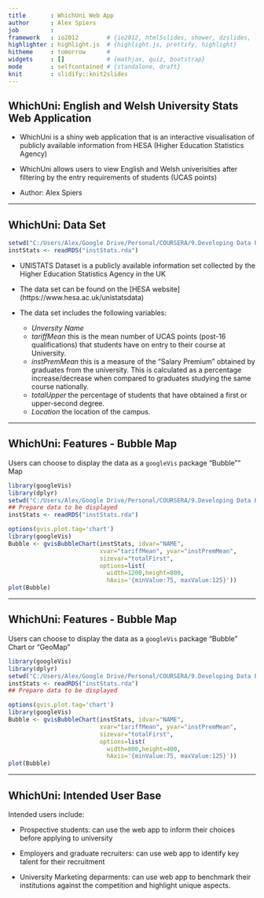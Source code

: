 ```yaml
---
title       : WhichUni Web App
author      : Alex Spiers
job         : 
framework   : io2012        # {io2012, html5slides, shower, dzslides, ...}
highlighter : highlight.js  # {highlight.js, prettify, highlight}
hitheme     : tomorrow      # 
widgets     : []            # {mathjax, quiz, bootstrap}
mode        : selfcontained # {standalone, draft}
knit        : slidify::knit2slides
---
```


## WhichUni: English and Welsh University Stats Web Application

- WhichUni is a shiny web application that is an interactive visualisation of publicly available information
from HESA (Higher Education Statistics Agency)

- WhichUni allows users to view English and Welsh univerisities after filtering by the entry requirements of students (UCAS points)

- Author: Alex Spiers

---

## WhichUni: Data Set

```r
setwd("C:/Users/Alex/Google Drive/Personal/COURSERA/9.Developing Data Products/DevDataProdProject")
instStats <- readRDS("instStats.rda")
```

- UNISTATS Dataset is a publicly available information set collected by the Higher Education Statistics Agency in the UK

- The data set can be found on the [HESA website] (https://www.hesa.ac.uk/unistatsdata)

- The data set includes the following variables:
  - *Unversity Name*
  - *tariffMean* this is the mean number of UCAS points (post-16 qualifications)
  that students have on entry to their course at University.
  - *instPremMean* this is a measure of the "Salary Premium" obtained by graduates from the
  university. This is calculated as a percentage increase/decrease when compared to graduates
  studying the same course nationally.
  - *totalUpper* the percentage of students that have obtained a first or upper-second degree.
  - *Location* the location of the campus.
  
---



## WhichUni: Features - Bubble Map

Users can choose to display the data as a ```googleVis``` package "Bubble"" Map 

```r
library(googleVis)
library(dplyr)
setwd("C:/Users/Alex/Google Drive/Personal/COURSERA/9.Developing Data Products/DevDataProdProject")
## Prepare data to be displayed
instStats <- readRDS("instStats.rda")
```

```r
options(gvis.plot.tag='chart')
library(googleVis)
Bubble <- gvisBubbleChart(instStats, idvar="NAME", 
                          xvar="tariffMean", yvar="instPremMean",
                          sizevar="totalFirst",
                          options=list(
                            width=1200,height=800,
                            hAxis='{minValue:75, maxValue:125}'))
plot(Bubble)
```

---

## WhichUni: Features - Bubble Map

Users can choose to display the data as a ```googleVis``` package "Bubble" Chart or "GeoMap"

```r
library(googleVis)
library(dplyr)
setwd("C:/Users/Alex/Google Drive/Personal/COURSERA/9.Developing Data Products/DevDataProdProject")
instStats <- readRDS("instStats.rda")
## Prepare data to be displayed
```

```r
options(gvis.plot.tag='chart')
library(googleVis)
Bubble <- gvisBubbleChart(instStats, idvar="NAME", 
                          xvar="tariffMean", yvar="instPremMean",
                          sizevar="totalFirst",
                          options=list(
                            width=800,height=400,
                            hAxis='{minValue:75, maxValue:125}'))
plot(Bubble)
```

---

## WhichUni: Intended User Base

Intended users include:

- Prospective students: can use the web app to inform their choices before applying to university

- Employers and graduate recruiters: can use web app to identify key talent for their recruitment

- University Marketing deparments: can use web app to benchmark their institutions against the competition and highlight unique aspects.

